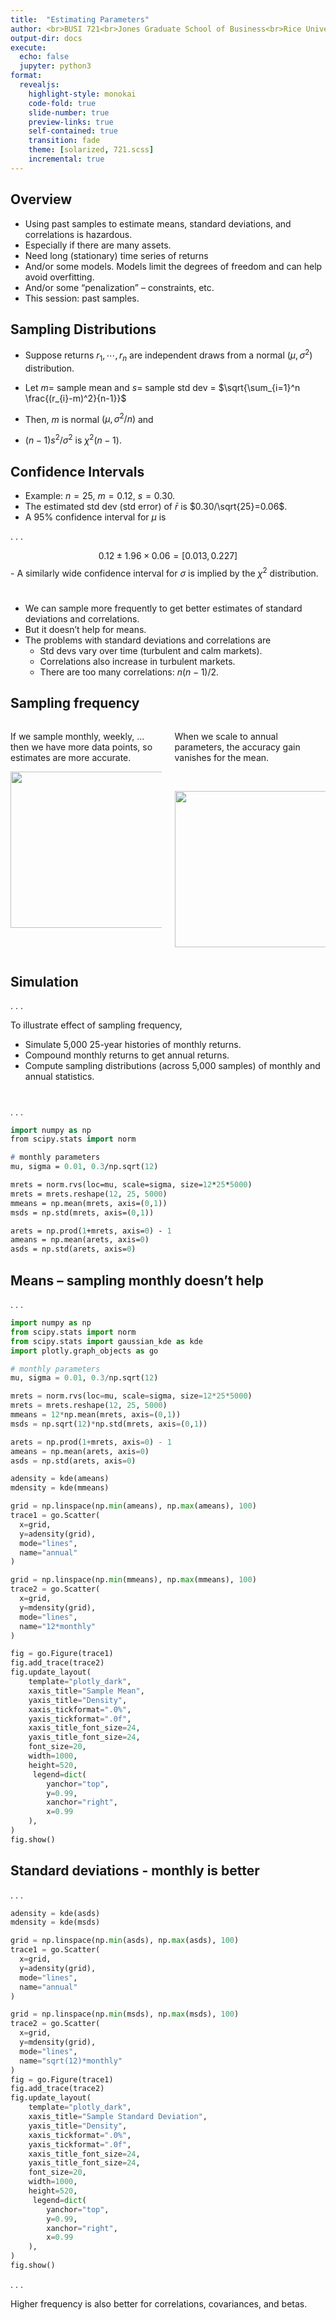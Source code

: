 ```yaml
---
title:  "Estimating Parameters"
author: <br>BUSI 721<br>Jones Graduate School of Business<br>Rice University<br><br>Kerry Back
output-dir: docs
execute:
  echo: false
  jupyter: python3
format: 
  revealjs:
    highlight-style: monokai
    code-fold: true
    slide-number: true
    preview-links: true
    self-contained: true
    transition: fade
    theme: [solarized, 721.scss]
    incremental: true
---
```


## Overview

- Using past samples to estimate means, standard deviations, and correlations is hazardous.
- Especially if there are many assets.
- Need long (stationary) time series of returns
- And/or some models.  Models limit the degrees of freedom and can help avoid overfitting.
- And/or some "penalization" -- constraints, etc.
- This session: past samples.



## Sampling Distributions

- Suppose returns $r_{1},\cdots,r_{n}$ are independent draws from a normal $(\mu,\sigma^2)$ distribution. 

- Let $m =$ sample mean and 
$s =$ sample std dev = $\sqrt{\sum_{i=1}^n \frac{(r_{i}-m)^2}{n-1}}$ 

- Then, $m$ is normal $(\mu,\sigma^2/n)$ and 
- $(n-1)s^2/\sigma^2$ is $\chi^2(n-1)$.


## Confidence Intervals

- Example: $n=25$, $m=0.12$, $s=0.30$.
- The estimated std dev (std error) of $\bar{r}$ is $0.30/\sqrt{25}=0.06$.
- A $95\%$ confidence interval for $\mu$ is 

. . .

$$0.12 ± 1.96 \times 0.06 = [0.013,0.227]$$
- A similarly wide confidence interval for $\sigma$ is implied by the $\chi^2$ distribution. 

#

- We can sample more frequently to get better estimates of standard deviations and correlations.
- But it doesn't help for means.
- The problems with standard deviations and correlations are
  - Std devs vary over time (turbulent and calm markets).
  - Correlations also increase in turbulent markets.
  - There are too many correlations: $n(n-1)/2$.

## Sampling frequency

:::: {.columns}

::: {.column width="50%"}

::: {.fragment}
If we sample monthly, weekly, $\ldots$ then we have more data points, so estimates are more accurate.
:::

::: {.fragment}
<p align=center> <img src="images/pay-3456736_1920.jpg" height=250 width=400></p>
:::

:::
::: {.column width="50%"}

::: {.fragment}
When we scale to annual parameters, the accuracy gain vanishes for the mean.
:::

<br>

::: {.fragment}
<p align=center> <img src="images/pay-3456722_1920.jpg" height=250 width=400></p>
:::
:::
::::


## Simulation 

. . .

To illustrate effect of sampling frequency,

- Simulate 5,000 25-year histories of monthly returns. 
- Compound monthly returns to get annual returns.
- Compute sampling distributions (across 5,000 samples) of monthly and annual statistics.

#
. . .

``` .p
import numpy as np
from scipy.stats import norm

# monthly parameters
mu, sigma = 0.01, 0.3/np.sqrt(12)  

mrets = norm.rvs(loc=mu, scale=sigma, size=12*25*5000)
mrets = mrets.reshape(12, 25, 5000)
mmeans = np.mean(mrets, axis=(0,1))
msds = np.std(mrets, axis=(0,1))

arets = np.prod(1+mrets, axis=0) - 1
ameans = np.mean(arets, axis=0)
asds = np.std(arets, axis=0)
```

## Means -- sampling monthly doesn't help

. . .


```python
import numpy as np
from scipy.stats import norm
from scipy.stats import gaussian_kde as kde
import plotly.graph_objects as go

# monthly parameters
mu, sigma = 0.01, 0.3/np.sqrt(12)  

mrets = norm.rvs(loc=mu, scale=sigma, size=12*25*5000)
mrets = mrets.reshape(12, 25, 5000)
mmeans = 12*np.mean(mrets, axis=(0,1))
msds = np.sqrt(12)*np.std(mrets, axis=(0,1))

arets = np.prod(1+mrets, axis=0) - 1
ameans = np.mean(arets, axis=0)
asds = np.std(arets, axis=0)

adensity = kde(ameans)
mdensity = kde(mmeans)

grid = np.linspace(np.min(ameans), np.max(ameans), 100)
trace1 = go.Scatter(
  x=grid,
  y=adensity(grid),
  mode="lines",
  name="annual"
)

grid = np.linspace(np.min(mmeans), np.max(mmeans), 100)
trace2 = go.Scatter(
  x=grid,
  y=mdensity(grid),
  mode="lines",
  name="12*monthly"
)

fig = go.Figure(trace1)
fig.add_trace(trace2)
fig.update_layout(
    template="plotly_dark",
    xaxis_title="Sample Mean",
    yaxis_title="Density",
    xaxis_tickformat=".0%",
    yaxis_tickformat=".0f",
    xaxis_title_font_size=24,
    yaxis_title_font_size=24,
    font_size=20,
    width=1000,
    height=520,
     legend=dict(
        yanchor="top", 
        y=0.99, 
        xanchor="right", 
        x=0.99
    ),
)
fig.show()

```

## Standard deviations - monthly is better

. . .

```python
adensity = kde(asds)
mdensity = kde(msds)

grid = np.linspace(np.min(asds), np.max(asds), 100)
trace1 = go.Scatter(
  x=grid,
  y=adensity(grid),
  mode="lines",
  name="annual"
)

grid = np.linspace(np.min(msds), np.max(msds), 100)
trace2 = go.Scatter(
  x=grid,
  y=mdensity(grid),
  mode="lines",
  name="sqrt(12)*monthly"
)
fig = go.Figure(trace1)
fig.add_trace(trace2)
fig.update_layout(
    template="plotly_dark",
    xaxis_title="Sample Standard Deviation",
    yaxis_title="Density",
    xaxis_tickformat=".0%",
    yaxis_tickformat=".0f",
    xaxis_title_font_size=24,
    yaxis_title_font_size=24,
    font_size=20,
    width=1000,
    height=520,
     legend=dict(
        yanchor="top", 
        y=0.99, 
        xanchor="right", 
        x=0.99
    ),
)
fig.show()

```

. . .

Higher frequency is also better for correlations, covariances, and betas.